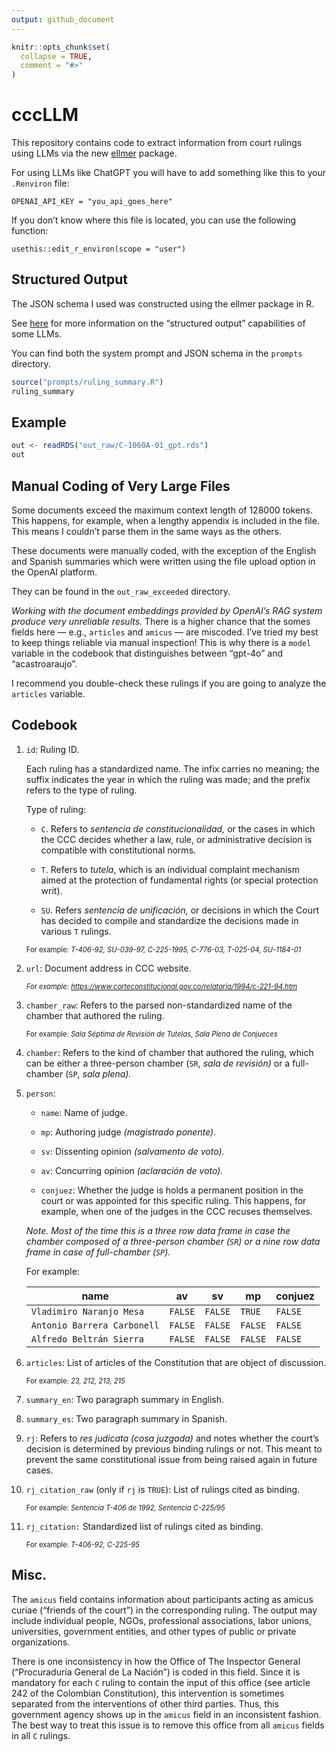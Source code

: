 ```yaml
---
output: github_document
---
```


<!-- README.md is generated from README.Rmd. Please edit that file -->

```r
knitr::opts_chunk$set(
  collapse = TRUE,
  comment = "#>"
)
```

# cccLLM

<!-- badges: start -->

<!-- badges: end -->

This repository contains code to extract information from court rulings using LLMs via the new [ellmer](https://ellmer.tidyverse.org/) package.

For using LLMs like ChatGPT you will have to add something like this to your `.Renviron` file:

```         
OPENAI_API_KEY = "you_api_goes_here"
```

If you don't know where this file is located, you can use the following function:

```         
usethis::edit_r_environ(scope = "user")
```

## Structured Output

The JSON schema I used was constructed using the ellmer package in R.

See [here](https://acastroaraujo.github.io/blog/posts/2025-03-17-llms-for-researchers/#structured-output) for more information on the "structured output" capabilities of some LLMs.

You can find both the system prompt and JSON schema in the `prompts` directory.

```r
source("prompts/ruling_summary.R")
ruling_summary
```

## Example

```r
out <- readRDS("out_raw/C-1060A-01_gpt.rds")
out
```

## Manual Coding of Very Large Files

Some documents exceed the maximum context length of 128000 tokens. This happens, for example, when a lengthy appendix is included in the file. This means I couldn't parse them in the same ways as the others.

These documents were manually coded, with the exception of the English and Spanish summaries which were written using the file upload option in the OpenAI platform.

They can be found in the `out_raw_exceeded` directory.

*Working with the document embeddings provided by OpenAI's RAG system produce very unreliable results.* There is a higher chance that the somes fields here — e.g., `articles` and `amicus` — are miscoded. I've tried my best to keep things reliable via manual inspection! This is why there is a `model` variable in the codebook that distinguishes between "gpt-4o" and "acastroaraujo".

I recommend you double-check these rulings if you are going to analyze the `articles` variable.

## Codebook

1.  `id`: Ruling ID.

    Each ruling has a standardized name. The infix carries no meaning; the suffix indicates the year in which the ruling was made; and the prefix refers to the type of ruling.

    Type of ruling:

    -   `C`. Refers to *sentencia de constitucionalidad,* or the cases in which the CCC decides whether a law, rule, or administrative decision is compatible with constitutional norms.

    -   `T`. Refers to *tutela*, which is an individual complaint mechanism aimed at the protection of fundamental rights (or special protection writ).

    -   `SU`. Refers *sentencia de unificación,* or decisions in which the Court has decided to compile and standardize the decisions made in various `T` rulings.

    [For example: *T-406-92, SU-039-97, C-225-1995, C-776-03, T-025-04, SU-1184-01*]{style="font-size: 0.8em;"}

2.  `url`: Document address in CCC website.

    [*For example: <https://www.corteconstitucional.gov.co/relatoria/1994/c-221-94.htm>*]{style="font-size: 0.8em;"}

3.  `chamber_raw`: Refers to the parsed non-standardized name of the chamber that authored the ruling.

    [For example: *Sala Séptima de Revisión de Tutelas*, *Sala Plena de Conjueces*]{style="font-size: 0.8em;"}

4.  `chamber`: Refers to the kind of chamber that authored the ruling, which can be either a three-person chamber (`SR`, *sala de revisión)* or a full-chamber (`SP`, *sala plena).*

5.  `person`:

    -   `name`: Name of judge.

    -   `mp`: Authoring judge *(magistrado ponente).*

    -   `sv`: Dissenting opinion *(salvamento de voto).*

    -   `av`: Concurring opinion *(aclaración de voto).*

    -   `conjuez`: Whether the judge is holds a permanent position in the court or was appointed for this specific ruling. This happens, for example, when one of the judges in the CCC recuses themselves.

    *Note. Most of the time this is a three row data frame in case the chamber composed of a three-person chamber (`SR`) or a nine row data frame in case of full-chamber (`SP`).*

    For example:

    | name                        | av      | sv      | mp      | conjuez |
    |-----------------------------|---------|---------|---------|---------|
    | `Vladimiro Naranjo Mesa`    | `FALSE` | `FALSE` | `TRUE`  | `FALSE` |
    | `Antonio Barrera Carbonell` | `FALSE` | `FALSE` | `FALSE` | `FALSE` |
    | `Alfredo Beltrán Sierra`    | `FALSE` | `FALSE` | `FALSE` | `FALSE` |

6.  `articles`: List of articles of the Constitution that are object of discussion.

    [For example: *23, 212, 213, 215*]{style="font-size: 0.8em;"}

7.  `summary_en`: Two paragraph summary in English.

8.  `summary_es`: Two paragraph summary in Spanish.

9.  `rj`: Refers to *res judicata (cosa juzgada)* and notes whether the court's decision is determined by previous binding rulings or not. This meant to prevent the same constitutional issue from being raised again in future cases.

10. `rj_citation_raw` (only if `rj` is `TRUE`): List of rulings cited as binding.

    [For example: *Sentencia T-406 de 1992, Sentencia C-225/95*]{style="font-size: 0.8em;"}

11. `rj_citation:` Standardized list of rulings cited as binding.

    [For example: *T-406-92, C-225-95*]{style="font-size: 0.8em;"}

## Misc.

The `amicus` field contains information about participants acting as amicus curiae ("friends of the court") in the corresponding ruling. The output may include individual people, NGOs, professional associations, labor unions, universities, government entities, and other types of public or private organizations.

There is one inconsistency in how the Office of The Inspector General ("Procuraduría General de La Nación") is coded in this field. Since it is mandatory for each `C` ruling to contain the input of this office (see article 242 of the Colombian Constitution), this intervention is sometimes separated from the interventions of other third parties. Thus, this government agency shows up in the `amicus` field in an inconsistent fashion. The best way to treat this issue is to remove this office from all `amicus` fields in all `C` rulings.
